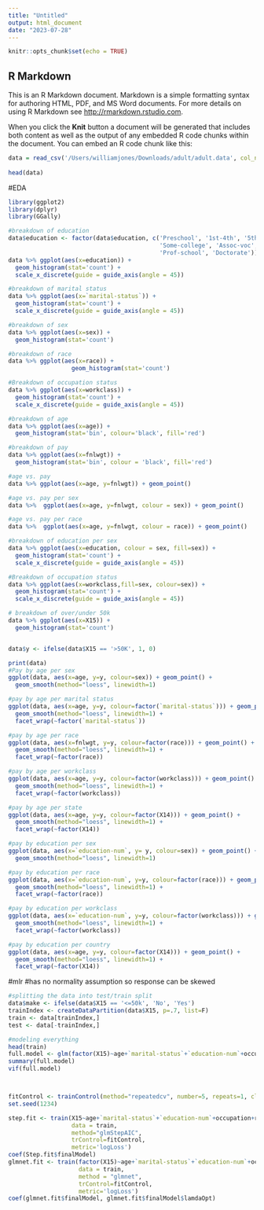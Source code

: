 ```yaml
---
title: "Untitled"
output: html_document
date: "2023-07-28"
---
```


```r
knitr::opts_chunk$set(echo = TRUE)
```

## R Markdown

This is an R Markdown document. Markdown is a simple formatting syntax for authoring HTML, PDF, and MS Word documents. For more details on using R Markdown see <http://rmarkdown.rstudio.com>.

When you click the **Knit** button a document will be generated that includes both content as well as the output of any embedded R code chunks within the document. You can embed an R code chunk like this:

```r
data = read_csv('/Users/williamjones/Downloads/adult/adult.data', col_names =  c('age', 'workclass', 'fnlwgt', 'education', 'education-num', 'marital-status', 
                                                                             'occupation', 'relationship', 'race', 'sex'))
head(data)
```
#EDA
```r
library(ggplot2)
library(dplyr)
library(GGally)

#breakdown of education
data$education <- factor(data$education, c('Preschool', '1st-4th', '5th-6th','7th-8th', '9th', '10th', '11th', '12th', 'HS-grad',
                                           'Some-college', 'Assoc-voc', 'Assoc-acdm', 'Bachelors', 'Masters',
                                           'Prof-school', 'Doctorate'))
data %>% ggplot(aes(x=education)) +
  geom_histogram(stat='count') + 
  scale_x_discrete(guide = guide_axis(angle = 45))

#breakdown of marital status
data %>% ggplot(aes(x=`marital-status`)) +
  geom_histogram(stat='count') + 
  scale_x_discrete(guide = guide_axis(angle = 45)) 

#breakdown of sex
data %>% ggplot(aes(x=sex)) +
  geom_histogram(stat='count')

#breakdown of race
data %>% ggplot(aes(x=race)) +
                  geom_histogram(stat='count')

#Breakdown of occupation status
data %>% ggplot(aes(x=workclass)) + 
  geom_histogram(stat='count') + 
  scale_x_discrete(guide = guide_axis(angle = 45)) 

#breakdown of age
data %>% ggplot(aes(x=age)) + 
  geom_histogram(stat='bin', colour='black', fill='red')

#breakdown of pay
data %>% ggplot(aes(x=fnlwgt)) +
  geom_histogram(stat='bin', colour = 'black', fill='red')

#age vs. pay
data %>% ggplot(aes(x=age, y=fnlwgt)) + geom_point()

#age vs. pay per sex 
data %>%  ggplot(aes(x=age, y=fnlwgt, colour = sex)) + geom_point()

#age vs. pay per race
data %>%  ggplot(aes(x=age, y=fnlwgt, colour = race)) + geom_point()

#breakdown of education per sex
data %>% ggplot(aes(x=education, colour = sex, fill=sex)) +
  geom_histogram(stat='count') + 
  scale_x_discrete(guide = guide_axis(angle = 45))

#Breakdown of occupation status
data %>% ggplot(aes(x=workclass,fill=sex, colour=sex)) + 
  geom_histogram(stat='count') + 
  scale_x_discrete(guide = guide_axis(angle = 45)) 

# breakdown of over/under 50k
data %>% ggplot(aes(x=X15)) + 
  geom_histogram(stat='count')


data$y <- ifelse(data$X15 == '>50K', 1, 0)

print(data)
#Pay by age per sex
ggplot(data, aes(x=age, y=y, colour=sex)) + geom_point() +
  geom_smooth(method="loess", linewidth=1)

#pay by age per marital status
ggplot(data, aes(x=age, y=y, colour=factor(`marital-status`))) + geom_point() +
  geom_smooth(method="loess", linewidth=1) +
  facet_wrap(~factor(`marital-status`))

#pay by age per race
ggplot(data, aes(x=fnlwgt, y=y, colour=factor(race))) + geom_point() +
  geom_smooth(method="loess", linewidth=1) +
  facet_wrap(~factor(race))

#pay by age per workclass
ggplot(data, aes(x=age, y=y, colour=factor(workclass))) + geom_point() +
  geom_smooth(method="loess", linewidth=1) +
  facet_wrap(~factor(workclass))

#pay by age per state
ggplot(data, aes(x=age, y=y, colour=factor(X14))) + geom_point() +
  geom_smooth(method="loess", linewidth=1) +
  facet_wrap(~factor(X14))

#pay by education per sex
ggplot(data, aes(x=`education-num`, y= y, colour=sex)) + geom_point() +
  geom_smooth(method="loess", linewidth=1)

#pay by education per race
ggplot(data, aes(x=`education-num`, y=y, colour=factor(race))) + geom_point() +
  geom_smooth(method="loess", linewidth=1) +
  facet_wrap(~factor(race))

#pay by education per workclass
ggplot(data, aes(x=`education-num`, y=y, colour=factor(workclass))) + geom_point() +
  geom_smooth(method="loess", linewidth=1) +
  facet_wrap(~factor(workclass))

#pay by education per country
ggplot(data, aes(x=age, y=y, colour=factor(X14))) + geom_point() +
  geom_smooth(method="loess", linewidth=1) +
  facet_wrap(~factor(X14))
```
#mlr 
#has no normality assumption so response can be skewed
```r

#splitting the data into test/train split
data$make <- ifelse(data$X15 == '<=50k', 'No', 'Yes')
trainIndex <- createDataPartition(data$X15, p=.7, list=F)
train <- data[trainIndex,]
test <- data[-trainIndex,]

#modeling everything 
head(train)
full.model <- glm(factor(X15)~age+`marital-status`+`education-num`+occupation+relationship+sex+race+X11+X12+X13+X14,data = train, family='binomial')
summary(full.model)
vif(full.model)



fitControl <- trainControl(method="repeatedcv", number=5, repeats=1, classProbs = TRUE, summaryFunction=mnLogLoss)
set.seed(1234)

step.fit <- train(X15~age+`marital-status`+`education-num`+occupation+relationship+sex+race+X11+X12+X13+X14,
                  data = train,
                  method="glmStepAIC", 
                  trControl=fitControl, 
                  metric='logLoss')
coef(Step.fit$finalModel)
glmnet.fit <- train(factor(X15)~age+`marital-status`+`education-num`+occupation+relationship+sex+race+X11+X12+X13+X14, 
                    data = train, 
                    method = "glmnet", 
                    trControl=fitControl, 
                    metric='logLoss')
coef(glmnet.fit$finalModel, glmnet.fit$finalModel$lamdaOpt)
```